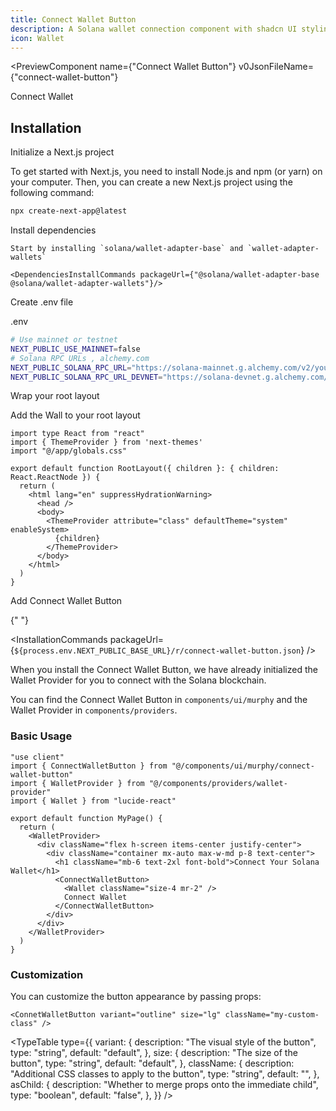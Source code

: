 ```yaml
---
title: Connect Wallet Button
description: A Solana wallet connection component with shadcn UI styling
icon: Wallet
---
```


<PreviewComponent
  name={"Connect Wallet Button"}
  v0JsonFileName={"connect-wallet-button"}
>
  <ConnectWalletButton className="inline-flex max-w-fit">
    <Dumbbell className="size-4 mr-2" />
    Connect Wallet
  </ConnectWalletButton>
</PreviewComponent>

## Installation

<Steps>
  <Step>
Initialize a Next.js project

To get started with Next.js, you need to install Node.js and npm (or yarn) on your computer. Then, you can create a new Next.js project using the following command:
```bash
npx create-next-app@latest
```
  </Step>
  <Step>
    Install dependencies

    Start by installing `solana/wallet-adapter-base` and `wallet-adapter-wallets`

    <DependenciesInstallCommands packageUrl={"@solana/wallet-adapter-base @solana/wallet-adapter-wallets"}/>

  </Step>
  <Step>
  Create .env file
  
  .env

```bash
# Use mainnet or testnet
NEXT_PUBLIC_USE_MAINNET=false
# Solana RPC URLs , alchemy.com
NEXT_PUBLIC_SOLANA_RPC_URL="https://solana-mainnet.g.alchemy.com/v2/your-alchemy-api-key"
NEXT_PUBLIC_SOLANA_RPC_URL_DEVNET="https://solana-devnet.g.alchemy.com/v2/your-alchemy-api-key"
```

  </Step>

  <Step>
  Wrap your root layout

Add the Wall to your root layout

```tsx
import type React from "react"
import { ThemeProvider } from 'next-themes'
import "@/app/globals.css"
 
export default function RootLayout({ children }: { children: React.ReactNode }) {
  return (
    <html lang="en" suppressHydrationWarning>
      <head />
      <body>
        <ThemeProvider attribute="class" defaultTheme="system" enableSystem>
          {children}
        </ThemeProvider>
      </body>
    </html>
  )
}
```

  </Step>

  <Step>
   Add Connect Wallet Button

{" "}

<InstallationCommands
  packageUrl={`${process.env.NEXT_PUBLIC_BASE_URL}/r/connect-wallet-button.json`}
/>

  When you install the Connect Wallet Button, we have already initialized the Wallet Provider for you to connect with the Solana blockchain. 

  You can find the Connect Wallet Button in ```components/ui/murphy``` and the Wallet Provider in ```components/providers```.
  </Step>
</Steps>

### Basic Usage

```tsx
"use client"
import { ConnectWalletButton } from "@/components/ui/murphy/connect-wallet-button"
import { WalletProvider } from "@/components/providers/wallet-provider"
import { Wallet } from "lucide-react"
```

```tsx
export default function MyPage() {
  return (
    <WalletProvider>
      <div className="flex h-screen items-center justify-center">
        <div className="container mx-auto max-w-md p-8 text-center">
          <h1 className="mb-6 text-2xl font-bold">Connect Your Solana Wallet</h1>
          <ConnectWalletButton>
            <Wallet className="size-4 mr-2" />
            Connect Wallet
          </ConnectWalletButton>
        </div>
      </div>
    </WalletProvider>
  )
}
```

### Customization

You can customize the button appearance by passing props:

```tsx
<ConnetWalletButton variant="outline" size="lg" className="my-custom-class" />
```

<TypeTable
  type={{
    variant: {
      description: "The visual style of the button",
      type: "string",
      default: "default",
    },
    size: {
      description: "The size of the button",
      type: "string",
      default: "default",
    },
    className: {
      description: "Additional CSS classes to apply to the button",
      type: "string",
      default: "",
    },
    asChild: {
      description: "Whether to merge props onto the immediate child",
      type: "boolean",
      default: "false",
    },
  }}
/>

